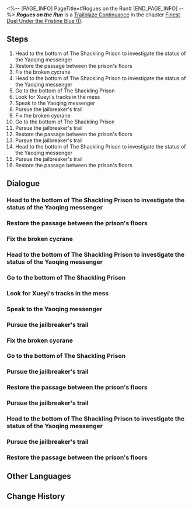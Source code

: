 <%-- [PAGE_INFO]
PageTitle=#Rogues on the Run#
[END_PAGE_INFO] --%>
{{Stub|Dialogue.}}
{{Mission Infobox
|id            = 2022105
|title         = 
|image         = Mission Rogues on the Run.png{{subst:void|<!--$UPLOAD:<<SpriteOutput/Chronicle/2022105.png>-<Mission Rogues on the Run.png>-<Fate's Atlas Images>>-->}}
|type          = Trailblaze Continuance
|event_name    = 
|chapter       = Finest Duel Under the Pristine Blue (I)
|requirements  = [[Trailblaze Continuance]] ''[[Inquisition to Rectitude]]'' completed
|summary       = With the machinations of external parties, the borisin Warhead, Hoolay, a heinous criminal who had been imprisoned on the Xianzhou Luofu for ages, managed to break free and embark on a wanton massacre. The Shackling Prison was plunged into imminent peril &mdash; closing The Shackling Prison's gates just before he managed to flee was all that you all could do.
|characters    = Dan Heng; Hanya; Moze; Trailblazer; Warden
|startLocation = [[The Xianzhou Luofu]] - [[The Shackling Prison]]
|world         = The Xianzhou Luofu
|area          = The Shackling Prison
|prev          = Inquisition to Rectitude
|next          = 
|rewards       = Trailblaze EXP*400; Stellar Jade*50; Refined Aether*6; Lost Crystal*6; Moonhowl Stampede (Disk)*1 { text = ''Moonhowl Stampede'' }; Life's Suffering, An Endless Tide (Disk)*1 { text = ''Life's Suffering, An Endless Tide'' }; Credit*30,000
}}
'''''Rogues on the Run''''' is a [[Trailblaze Continuance]] in the chapter [[Finest Duel Under the Pristine Blue (I)]].

==Steps==
# Head to the bottom of The Shackling Prison to investigate the status of the Yaoqing messenger
# Restore the passage between the prison's floors
# Fix the broken cycrane
# Head to the bottom of The Shackling Prison to investigate the status of the Yaoqing messenger
# Go to the bottom of The Shackling Prison
# Look for Xueyi's tracks in the mess
# Speak to the Yaoqing messenger
# Pursue the jailbreaker's trail
# Fix the broken cycrane
# Go to the bottom of The Shackling Prison
# Pursue the jailbreaker's trail
# Restore the passage between the prison's floors
# Pursue the jailbreaker's trail
# Head to the bottom of The Shackling Prison to investigate the status of the Yaoqing messenger
# Pursue the jailbreaker's trail
# Restore the passage between the prison's floors

<!--
==Gameplay Notes==

--><!--
==Trial Character==

-->
==Dialogue==
{{Stub Dialogue}}
===Head to the bottom of The Shackling Prison to investigate the status of the Yaoqing messenger===
{{Mission Description|type=continuance|location=The Shackling Prison|In the Shackling Prison, unidentified machines and prison breakers wreak chaos with impunity. Their goal is to rescue the borisin Warhead. Meanwhile, the Yaoqing messenger's fate is unknown. At the behest of Hanya, you all have no choice but to delve deeper into the Shackling Prison to confirm if the convict is still behind bars...}}
{{Dialogue Start}}
:{{tx}}
{{Dialogue End}}

===Restore the passage between the prison's floors===
{{Dialogue Start}}
:{{tx}}
{{Dialogue End}}

===Fix the broken cycrane===
{{Dialogue Start}}
:{{tx}}
{{Dialogue End}}

===Head to the bottom of The Shackling Prison to investigate the status of the Yaoqing messenger===
{{Dialogue Start}}
:{{tx}}
{{Dialogue End}}

===Go to the bottom of The Shackling Prison===
{{Dialogue Start}}
:{{tx}}
{{Dialogue End}}

===Look for Xueyi's tracks in the mess===
{{Dialogue Start}}
:{{tx}}
{{Dialogue End}}

===Speak to the Yaoqing messenger===
{{Mission Description|type=continuance|location=The Shackling Prison|update|With the machinations of external parties, the borisin Warhead, Hoolay, a heinous criminal who had been imprisoned on the Xianzhou Luofu for ages, managed to break free and embark on a wanton massacre. The Shackling Prison was plunged into imminent peril &mdash; closing The Shackling Prison's gates just before he managed to flee was all that you all could do.}}
{{Dialogue Start}}
:{{tx}}
{{Dialogue End}}

===Pursue the jailbreaker's trail===
{{Dialogue Start}}
:{{tx}}
{{Dialogue End}}

===Fix the broken cycrane===
{{Mission Description|type=continuance|location=<!--to be added-->|update|In the Shackling Prison, unidentified machines and prison breakers wreak chaos with impunity. Their goal is to rescue the borisin Warhead. Meanwhile, the Yaoqing messenger's fate is unknown. At the behest of Hanya, you all have no choice but to delve deeper into the Shackling Prison to confirm if the convict is still behind bars...}}
{{Dialogue Start}}
:{{tx}}
{{Dialogue End}}

===Go to the bottom of The Shackling Prison===
{{Dialogue Start}}
:{{tx}}
{{Dialogue End}}

===Pursue the jailbreaker's trail===
{{Mission Description|type=continuance|location=<!--to be added-->|update|With the machinations of external parties, the borisin Warhead, Hoolay, a heinous criminal who had been imprisoned on the Xianzhou Luofu for ages, managed to break free and embark on a wanton massacre. The Shackling Prison was plunged into imminent peril &mdash; closing The Shackling Prison's gates just before he managed to flee was all that you all could do.}}
{{Dialogue Start}}
:{{tx}}
{{Dialogue End}}

===Restore the passage between the prison's floors===
{{Dialogue Start}}
:{{tx}}
{{Dialogue End}}

===Pursue the jailbreaker's trail===
{{Dialogue Start}}
:{{tx}}
{{Dialogue End}}

===Head to the bottom of The Shackling Prison to investigate the status of the Yaoqing messenger===
{{Mission Description|type=continuance|location=<!--to be added-->|update|In the Shackling Prison, unidentified machines and prison breakers wreak chaos with impunity. Their goal is to rescue the borisin Warhead. Meanwhile, the Yaoqing messenger's fate is unknown. At the behest of Hanya, you all have no choice but to delve deeper into the Shackling Prison to confirm if the convict is still behind bars...}}
{{Dialogue Start}}
:{{tx}}
{{Dialogue End}}

===Pursue the jailbreaker's trail===
{{Mission Description|type=continuance|location=<!--to be added-->|update|With the machinations of external parties, the borisin Warhead, Hoolay, a heinous criminal who had been imprisoned on the Xianzhou Luofu for ages, managed to break free and embark on a wanton massacre. The Shackling Prison was plunged into imminent peril &mdash; closing The Shackling Prison's gates just before he managed to flee was all that you all could do.}}
{{Dialogue Start}}
:{{tx}}
{{Dialogue End}}

===Restore the passage between the prison's floors===
{{Dialogue Start}}
:{{tx}}
{{Dialogue End}}

==Other Languages==
{{Other Languages
|en   = Rogues on the Run
|zhs  = 狼戾亡命，群凶未定
|zht  = 狼戾亡命，群凶未定
|ja   = 凶狼の逃亡
|ko   = 도주한 늑대, 해결되지 않은 재앙
|es   = De fugas y rebeliones
|fr   = En cavale
|ru   = Волчий побег, неизвестный исход
|th   = เสี่ยงภัยผจญหมาป่าทมิฬ
|vi   = Ác Lang Đào Tẩu, Tình Thế Hiểm Nguy
|de   = Exil nach ungesehenen Omen
|id   = Ancaman Kejahatan yang Masih Mengintai
|pt   = Desgarrados em Fuga
}}

==Change History==
{{Change History|2.4}}
